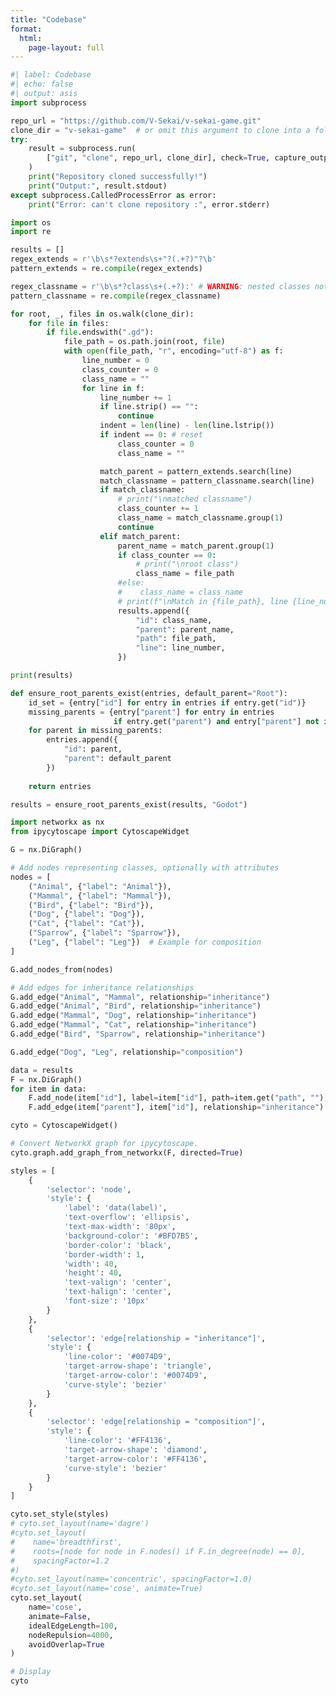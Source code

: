 ```yaml
---
title: "Codebase"
format: 
  html:
    page-layout: full
---
```


```python
#| label: Codebase
#| echo: false
#| output: asis
import subprocess

repo_url = "https://github.com/V-Sekai/v-sekai-game.git"
clone_dir = "v-sekai-game"  # or omit this argument to clone into a folder named after the repository
try:
    result = subprocess.run(
        ["git", "clone", repo_url, clone_dir], check=True, capture_output=True, text=True
    )
    print("Repository cloned successfully!")
    print("Output:", result.stdout)
except subprocess.CalledProcessError as error:
    print("Error: can't clone repository :", error.stderr)

import os
import re

results = []
regex_extends = r'\b\s*?extends\s+"?(.+?)"?\b'
pattern_extends = re.compile(regex_extends)

regex_classname = r'\b\s*?class\s+(.+?):' # WARNING: nested classes not supported
pattern_classname = re.compile(regex_classname)

for root, _, files in os.walk(clone_dir):
    for file in files:
        if file.endswith(".gd"):
            file_path = os.path.join(root, file)
            with open(file_path, "r", encoding="utf-8") as f:
                line_number = 0
                class_counter = 0
                class_name = ""
                for line in f:
                    line_number += 1
                    if line.strip() == "":
                        continue
                    indent = len(line) - len(line.lstrip())
                    if indent == 0: # reset
                        class_counter = 0
                        class_name = ""

                    match_parent = pattern_extends.search(line)
                    match_classname = pattern_classname.search(line)
                    if match_classname:
                        # print("\nmatched classname")
                        class_counter += 1
                        class_name = match_classname.group(1)
                        continue
                    elif match_parent:
                        parent_name = match_parent.group(1)
                        if class_counter == 0:
                            # print("\nroot class")
                            class_name = file_path
                        #else:
                        #    class_name = class_name
                        # print(f"\nMatch in {file_path}, line {line_number}: {class_name} count {class_counter}")
                        results.append({
                            "id": class_name,
                            "parent": parent_name,
                            "path": file_path,
                            "line": line_number,
                        })

print(results)

def ensure_root_parents_exist(entries, default_parent="Root"):
    id_set = {entry["id"] for entry in entries if entry.get("id")}
    missing_parents = {entry["parent"] for entry in entries 
                       if entry.get("parent") and entry["parent"] not in id_set}
    for parent in missing_parents:
        entries.append({
            "id": parent,
            "parent": default_parent
        })
    
    return entries

results = ensure_root_parents_exist(results, "Godot")

import networkx as nx
from ipycytoscape import CytoscapeWidget

G = nx.DiGraph()

# Add nodes representing classes, optionally with attributes
nodes = [
    ("Animal", {"label": "Animal"}),
    ("Mammal", {"label": "Mammal"}),
    ("Bird", {"label": "Bird"}),
    ("Dog", {"label": "Dog"}),
    ("Cat", {"label": "Cat"}),
    ("Sparrow", {"label": "Sparrow"}),
    ("Leg", {"label": "Leg"})  # Example for composition
]

G.add_nodes_from(nodes)

# Add edges for inheritance relationships
G.add_edge("Animal", "Mammal", relationship="inheritance")
G.add_edge("Animal", "Bird", relationship="inheritance")
G.add_edge("Mammal", "Dog", relationship="inheritance")
G.add_edge("Mammal", "Cat", relationship="inheritance")
G.add_edge("Bird", "Sparrow", relationship="inheritance")

G.add_edge("Dog", "Leg", relationship="composition")

data = results
F = nx.DiGraph()
for item in data:
    F.add_node(item["id"], label=item["id"], path=item.get("path", ""), line=item.get("line", 0))
    F.add_edge(item["parent"], item["id"], relationship="inheritance")

cyto = CytoscapeWidget()

# Convert NetworkX graph for ipycytoscape.
cyto.graph.add_graph_from_networkx(F, directed=True)

styles = [
    {
        'selector': 'node',
        'style': {
            'label': 'data(label)',
            'text-overflow': 'ellipsis',
            'text-max-width': '80px', 
            'background-color': '#BFD7B5',
            'border-color': 'black',
            'border-width': 1,
            'width': 40,
            'height': 40,
            'text-valign': 'center',
            'text-halign': 'center',
            'font-size': '10px'
        }
    },
    {
        'selector': 'edge[relationship = "inheritance"]',
        'style': {
            'line-color': '#0074D9',
            'target-arrow-shape': 'triangle',
            'target-arrow-color': '#0074D9',
            'curve-style': 'bezier'
        }
    },
    {
        'selector': 'edge[relationship = "composition"]',
        'style': {
            'line-color': '#FF4136',
            'target-arrow-shape': 'diamond',
            'target-arrow-color': '#FF4136',
            'curve-style': 'bezier'
        }
    }
]

cyto.set_style(styles)
# cyto.set_layout(name='dagre')
#cyto.set_layout(
#    name='breadthfirst',
#    roots=[node for node in F.nodes() if F.in_degree(node) == 0],
#    spacingFactor=1.2
#)
#cyto.set_layout(name='concentric', spacingFactor=1.0)
#cyto.set_layout(name='cose', animate=True)
cyto.set_layout(
    name='cose',
    animate=False,
    idealEdgeLength=100,
    nodeRepulsion=4000,
    avoidOverlap=True 
)

# Display
cyto
```

